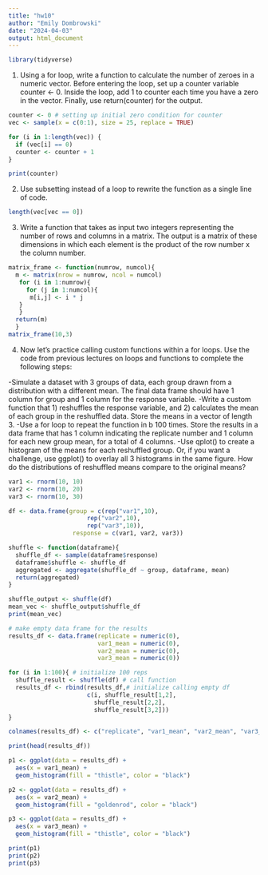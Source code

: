 ```yaml
---
title: "hw10"
author: "Emily Dombrowski"
date: "2024-04-03"
output: html_document
---
```


```r
library(tidyverse)
```
1. Using a for loop, write a function to calculate the number of zeroes in a numeric vector. Before entering the loop, set up a counter variable counter <- 0. Inside the loop, add 1 to counter each time you have a zero in the vector. Finally, use return(counter) for the output.

```r
counter <- 0 # setting up initial zero condition for counter
vec <- sample(x = c(0:1), size = 25, replace = TRUE)

for (i in 1:length(vec)) {
  if (vec[i] == 0)
  counter <- counter + 1
}

print(counter)
```

2. Use subsetting instead of a loop to rewrite the function as a single line of code.
```r
length(vec[vec == 0])
```

3. Write a function that takes as input two integers representing the number of rows and columns in a matrix. The output is a matrix of these dimensions in which each element is the product of the row number x the column number.
```r

matrix_frame <- function(numrow, numcol){
  m <- matrix(nrow = numrow, ncol = numcol)
   for (i in 1:numrow){
     for (j in 1:numcol){
      m[i,j] <- i * j
   }
   }
  return(m)
  }
matrix_frame(10,3)


```

4. Now let’s practice calling custom functions within a for loops. Use the code from previous lectures on loops and functions to complete the following steps:

-Simulate a dataset with 3 groups of data, each group drawn from a distribution with a different mean. The final data frame should have 1 column for group and 1 column for the response variable.
-Write a custom function that 1) reshuffles the response variable, and 2) calculates the mean of each group in the reshuffled data. Store the means in a vector of length 3.
-Use a for loop to repeat the function in b 100 times. Store the results in a data frame that has 1 column indicating the replicate number and 1 column for each new group mean, for a total of 4 columns.
-Use qplot() to create a histogram of the means for each reshuffled group. Or, if you want a challenge, use ggplot() to overlay all 3 histograms in the same figure. How do the distributions of reshuffled means compare to the original means?

```r

var1 <- rnorm(10, 10)
var2 <- rnorm(10, 20)
var3 <- rnorm(10, 30)

df <- data.frame(group = c(rep("var1",10),
                      rep("var2",10),
                      rep("var3",10)),
                  response = c(var1, var2, var3))

shuffle <- function(dataframe){
  shuffle_df <- sample(dataframe$response)
  dataframe$shuffle <- shuffle_df
  aggregated <- aggregate(shuffle_df ~ group, dataframe, mean)
  return(aggregated)
}

shuffle_output <- shuffle(df)
mean_vec <- shuffle_output$shuffle_df
print(mean_vec)

# make empty data frame for the results
results_df <- data.frame(replicate = numeric(0),
                         var1_mean = numeric(0),
                         var2_mean = numeric(0),
                         var3_mean = numeric(0))

for (i in 1:100){ # initialize 100 reps
  shuffle_result <- shuffle(df) # call function
  results_df <- rbind(results_df,# initialize calling empty df
                      c(i, shuffle_result[1,2],
                        shuffle_result[2,2],
                        shuffle_result[3,2]))
}

colnames(results_df) <- c("replicate", "var1_mean", "var2_mean", "var3_mean")

print(head(results_df))

p1 <- ggplot(data = results_df) +
  aes(x = var1_mean) +
  geom_histogram(fill = "thistle", color = "black")

p2 <- ggplot(data = results_df) +
  aes(x = var2_mean) +
  geom_histogram(fill = "goldenrod", color = "black")

p3 <- ggplot(data = results_df) +
  aes(x = var3_mean) +
  geom_histogram(fill = "thistle", color = "black")

print(p1)
print(p2)
print(p3)
```